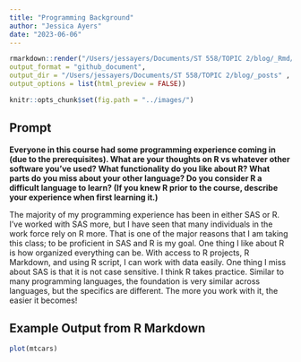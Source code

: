 ```yaml
---
title: "Programming Background"
author: "Jessica Ayers"
date: "2023-06-06"
---
```


```r
rmarkdown::render("/Users/jessayers/Documents/ST 558/TOPIC 2/blog/_Rmd/2023-06-08-second.Rmd",
output_format = "github_document",  
output_dir = "/Users/jessayers/Documents/ST 558/TOPIC 2/blog/_posts" ,
output_options = list(html_preview = FALSE))  
```

```r
knitr::opts_chunk$set(fig.path = "../images/")
```

## Prompt

**Everyone in this course had some programming experience coming in (due to the prerequisites).  What are your thoughts on R vs whatever other software you've used?  What functionality do you like about R?  What parts do you miss about your other language?  Do you consider R a difficult language to learn? (If you knew R prior to the course, describe your experience when first learning it.)**

The majority of my programming experience has been in either SAS or R. I've worked with SAS more, but I have seen that many individuals in the work force rely on R more. That is one of the major reasons that I am taking this class; to be proficient in SAS and R is my goal. One thing I like about R is how organized everything can be. With access to R projects, R Markdown, and using R script, I can work with data easily. One thing I miss about SAS is that it is not case sensitive. I think R takes practice. Similar to many programming languages, the foundation is very similar across languages, but the specifics are different. The more you work with it, the easier it becomes!

## Example Output from R Markdown

```r
plot(mtcars)
```